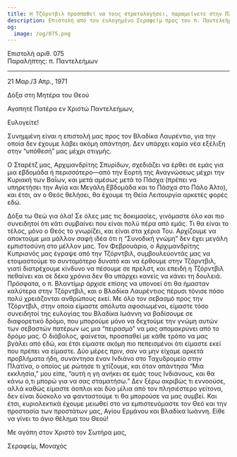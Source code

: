 ```yaml
---
title: Η Τζόρντβιλ προσπαθεί να τους στρατολογήσει, παραμείνετε στην Πλατίνα
description: Επιστολή από τον ευλογημένο Σεραφείμ προς τον π. Παντελεήμονα.
og:
  image: /og/075.png
---
```


<div style={{textAlign:'right', fontFamily:'monospace'}}>Επιστολή αριθ. 075</div>
<div style={{textAlign:'left', fontFamily:'monospace'}}>Παραλήπτης: π. Παντελεήμων</div>

---

21 Μαρ./3 Απρ., 1971

Δόξα στη Μητέρα του Θεού

Αγαπητέ Πατέρα εν Χριστώ Παντελεήμων,

Ευλογείτε!

Συνημμένη είναι η επιστολή μας προς τον Βλαδίκα Λαυρέντιο, για την οποία δεν έχουμε λάβει ακόμη απάντηση. Δεν υπάρχει καμία νέα εξέλιξη στην “υπόθεσή” μας μέχρι στιγμής.

Ο Σταρέτζ μας, Αρχιμανδρίτης Σπυρίδων, σχεδιάζει να έρθει σε εμάς για μια εβδομάδα ή περισσότερο—από την Εορτή της Αναγνώσεως μέχρι την Κυριακή των Βαΐων, και μετά αμέσως μετά το Πάσχα (πρέπει να υπηρετήσει την Αγία και Μεγάλη Εβδομάδα και το Πάσχα στο Πάλο Άλτο), και έτσι, αν ο Θεός θελήσει, θα έχουμε τη Θεία Λειτουργία αρκετές φορές εδώ.

Δόξα τω Θεώ για όλα! Σε όλες μας τις δοκιμασίες, γινόμαστε όλο και πιο συνειδητοί ότι κάτι συμβαίνει που είναι πολύ πέρα από εμάς. Τι θα είναι το τέλος, μόνο ο Θεός το γνωρίζει, και είναι στα χέρια Του. Αρχίζουμε να αποκτούμε μια μάλλον σαφή ιδέα ότι η “Συνοδική γνώμη” δεν έχει μεγάλη εμπιστοσύνη στο μέλλον μας. Τον Φεβρουάριο, ο Αρχιμανδρίτης Κυπριανός μας έγραψε από την Τζόρντβιλ, συμβουλεύοντάς μας να ετοιμαστούμε το συντομότερο δυνατό και να έρθουμε στην Τζόρντβιλ, γιατί διατρέχουμε κίνδυνο να πέσουμε σε πρελστ, και επειδή η Τζόρντβιλ πεθαίνει και σε δέκα χρόνια δεν θα υπάρχει κανείς να κάνει τη δουλειά. Πρόσφατα, ο π. Βλαντίμιρ άρχισε επίσης να υπονοεί ότι θα ήμασταν καλύτερα στην Τζόρντβιλ, και ο Βλαδίκα Λαυρέντιος πέρυσι τόνισε πόσο πολύ χρειάζονται ανθρώπους εκεί. Με όλο τον σεβασμό προς την Τζόρντβιλ, στην οποία είμαστε απόλυτα αφοσιωμένοι, είμαστε τόσο συνειδητοί της ευλογίας του Βλαδίκα Ιωάννη να βαδίσουμε σε διαφορετικό δρόμο, που μπορούμε μόνο να δεχτούμε την γνώμη αυτών των σεβαστών πατέρων ως μια “πειρασμό” να μας απομακρύνει από το δρόμο μας. Ο διάβολος, φαίνεται, προσπαθεί με κάθε τρόπο να μας βγάλει από εδώ, και έτσι είμαστε ακόμη πιο πεπεισμένοι ότι είμαστε εκεί που πρέπει να είμαστε. Δύο μέρες πριν, σαν να μην είχαμε αρκετά προβλήματα ήδη, συνάντησα έναν Ινδιάνο στο Ταχυδρομείο στην Πλατίνα, ο οποίος με ρώτησε τι χτίζουμε, και όταν απάντησα “Μια εκκλησία,” μου είπε, “αυτή η γη ανήκει σε εμάς τους Ινδιάνους, και θα κάνω ό,τι μπορώ για να σας σταματήσω.” Δεν ξέρω ακριβώς τι εννοούσε, αλλά καθώς είμαστε άοπλοι και δύο μίλια από τον πλησιέστερο γείτονα, δεν είναι δύσκολο να φανταστούμε τι θα μπορούσε να μας συμβεί. Και έτσι, κυριολεκτικά έχουμε μειωθεί στο να εμπιστευόμαστε τον Θεό και την προστασία των προστάτων μας, Αγίου Ερμάνου και Βλαδίκα Ιωάννη. Είθε να γίνει το άγιο θέλημα του Θεού!

Με αγάπη στον Χριστό τον Σωτήρα μας,

Σεραφείμ, Μοναχός